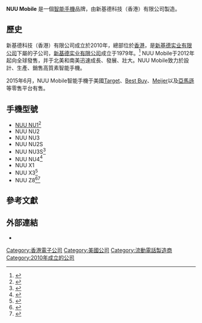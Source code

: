 {{Infobox company
| name             = NUU Mobile
| logo             = NUU Mobile - Logo-01.jpg
| type = 子公司
| traded_as        =
| genre            = <!-- Only used with media and publishing companies -->
| fate             =
| predecessor      =
| successor        =
| founder          = 
| foundation       = {{Start date|df=yes|2010}}
| defunct          =
| location         = {{HK}}<ref>{{cite web| url=http://mobile.it168.com/a2013/0117/1447/000001447683.shtml| title=NUU香港智能手机 传承香港品牌精神| publisher=IT168.com| accessdate=12 June 2014| archive-date=2015-07-03| archive-url=https://web.archive.org/web/20150703232006/http://mobile.it168.com/a2013/0117/1447/000001447683.shtml| dead-url=no}}</ref>
| locations        =
| area_served      = 
| key_people       = 
| industry         = [[電子產品|電子產品]]
| products         = [[智能手機|智能手機]]
| services         =
| slogan           = 革新你的智能手機體驗
| revenue          = 1亿港币 <ref>{{cite web | url=http://hk.on.cc/hk/bkn/cnt/finance/20160112/bkn-20160112160418998-0112_00842_001.html | title=創意新勢力：港產手機品牌殺入美國 | publisher=hk.on.cc | accessdate=2016-02-22 | archive-date=2016-02-16 | archive-url=https://web.archive.org/web/20160216061145/http://hk.on.cc/hk/bkn/cnt/finance/20160112/bkn-20160112160418998-0112_00842_001.html | dead-url=no }}</ref>
| operating_income =
| net_income       = 
| aum              = <!-- Only used with financial services companies -->
| assets           =
| equity           =
| owner            = [[薜若海|薜若海]]
| parent           = [[新基德实业有限公司|新基德实业有限公司]]
| num_employees    =
| divisions        =
| subsid           =
| homepage         = {{URL| nuumobile.com }}
| intl             = 
}}

'''NUU Mobile''' 是一個[[智能手機|智能手機]]品牌，由新基德科技（香港）有限公司製造。

==歷史==

新基德科技（香港）有限公司成立於2010年，總部位於[[香港|香港]]，是[[新基德实业有限公司|新基德实业有限公司]]下屬的子公司，[[新基德实业有限公司|新基德实业有限公司]]成立于1979年。<ref>{{cite web| url=http://news.takungpao.com.hk/paper/q/2014/1129/2842236.html| title=Nuu Mobile目標售20萬部| publisher=IT168.com| accessdate=13 June 2015| archive-date=2015-06-26| archive-url=https://web.archive.org/web/20150626123435/http://news.takungpao.com.hk/paper/q/2014/1129/2842236.html| dead-url=no}}</ref> NUU Mobile于2012年起向全球發售，并于北美和南美迅速成長、發展、壯大。NUU Mobile致力於設計、生產、銷售高質素智能手機。 

2015年6月，NUU Mobile智能手機于美國[[Target|Target]]、[[Best_Buy|Best Buy]]、[[Meijer|Meijer]]以及[[亞馬遜公司|亞馬遜]]等零售平台有售。

== 手機型號 ==
*[[NUU_NU1|NUU NU1]]<ref>{{cite web | url= http://mobile.it168.com/a2013/0130/1451/000001451929.shtml | title= 图解全球第一款香港手机NUU NU1 | publisher= IT168.com | accessdate= 13 June 2015 | archive-date= 2015-07-04 | archive-url= https://web.archive.org/web/20150704013328/http://mobile.it168.com/a2013/0130/1451/000001451929.shtml | dead-url= no }}</ref>
*NUU NU2
*NUU NU3
*NUU NU2S
*NUU NU3S<ref>{{cite web | url= https://www.youtube.com/watch?v=-yW_-LwALOU | title= NUU Mobile NU3S Review | publisher= Before You Buy | accessdate= 13 June 2015 | archive-date= 2019-02-17 | archive-url= https://web.archive.org/web/20190217092006/https://www.youtube.com/watch?v=-yW_-LwALOU | dead-url= no }}</ref>
*NUU NU4<ref>{{cite web | url= http://the-sun.on.cc/cnt/lifestyle/20141103/00488_001.html | title= NUU NU4本土大芒 | publisher= 東網電視 | accessdate= 12 June 2015 | archive-date= 2014-11-21 | archive-url= https://web.archive.org/web/20141121160741/http://the-sun.on.cc/cnt/lifestyle/20141103/00488_001.html | dead-url= no }}</ref>
*NUU X1
*NUU X3<ref>{{cite web | url= http://www.cidahu.com/2733/spesifikasi-dan-harga-nuu-x3-smartphone-entry-level-dengan-koneksi-4g/ | title= Spesifikasi dan Harga Nuu X3 Smartphone entry Level dengan koneksi 4G | publisher= Cidahu News | accessdate= 12 June 2015 | deadurl= yes | archiveurl= https://web.archive.org/web/20150614034415/http://www.cidahu.com/2733/spesifikasi-dan-harga-nuu-x3-smartphone-entry-level-dengan-koneksi-4g/ | archivedate= 2015年6月14日 }}</ref>
*NUU Z8<ref>{{cite web | url= http://www.2016tech.com/pc/nuu-z8-smartphone-launches-with-64-bit-chip-dual-sim-32-gb-storage-for-300.html/ | title= NUU Z8 Smartphone Launches With 64-Bit Chip, Dual-SIM, 32 GB Storage For $300 | publisher= 2016 Techno | accessdate= 13 June 2015 | deadurl= yes | archiveurl= https://web.archive.org/web/20150626101627/http://www.2016tech.com/pc/nuu-z8-smartphone-launches-with-64-bit-chip-dual-sim-32-gb-storage-for-300.html | archivedate= 2015年6月26日 }}</ref><ref>{{cite web | url= http://www.wifihifi.ca/LatestNewsHeadlines/MoveOver,SmartphoneMarket.TheresaNuuPlayerinTown.html | title= Move Over, Smartphone Market. There's a Nuu Player in Town | publisher= WiFi HiFi Canada | accessdate= 13 June 2015 | archive-date= 2015-07-04 | archive-url= https://web.archive.org/web/20150704035346/http://www.wifihifi.ca/LatestNewsHeadlines/MoveOver,SmartphoneMarket.TheresaNuuPlayerinTown.html | dead-url= no }}</ref>

== 參考文獻 ==
{{Reflist|30em}}

== 外部連結 ==
* {{Official|http://nuumobile.com}}

[[Category:香港電子公司|Category:香港電子公司]]
[[Category:美國公司|Category:美國公司]]
[[Category:流動電話製造商|Category:流動電話製造商]]
[[Category:2010年成立的公司|Category:2010年成立的公司]]